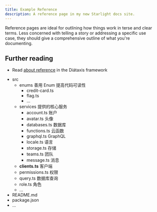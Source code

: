 ```yaml
---
title: Example Reference
description: A reference page in my new Starlight docs site.
---
```


Reference pages are ideal for outlining how things work in terse and clear terms.
Less concerned with telling a story or addressing a specific use case, they should give a comprehensive outline of what you're documenting.

## Further reading

- Read [about reference](https://diataxis.fr/reference/) in the Diátaxis framework

<Github repo='withastro/astro' />


<FileTree>

- src
  - enums                善用 Enum 提高代码可读性
    - credit-card.ts 
    - flag.ts
    - ...
  - services             提供的核心服务
    - account.ts         账户
    - avatar.ts          头像
    - databases.ts       数据库
    - functions.ts       云函数
    - graphql.ts         GraphQL
    - locale.ts          语言
    - storage.ts         存储
    - teams.ts           团队
    - message.ts         消息
  - **clients.ts**       客户端
  - permissions.ts       权限
  - query.ts             数据库查询
  - role.ts              角色
  - ...
- README.md
- package.json
- ...
</FileTree>